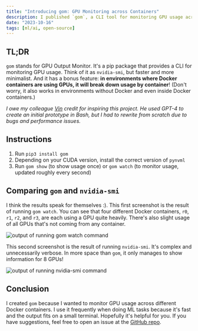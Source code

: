 ```yaml
---
title: "Introducing gom: GPU Monitoring across Containers"
description: I published `gom`, a CLI tool for monitoring GPU usage across Docker containers.
date: "2023-10-16"
tags: [ml/ai, open-source]
---
```


## TL;DR

`gom` stands for GPU Output Monitor. It's a pip package that provides a CLI for monitoring GPU usage. Think of it as `nvidia-smi`, but faster and more minimalist. And it has a bonus feature: **in environments where Docker containers are using GPUs, it will break down usage by container**! (Don't worry, it also works in environments without Docker and even inside Docker containers.)

_I owe my colleague [Vin](https://howe.vin/) credit for inspiring this project. He used GPT-4 to create an initial prototype in Bash, but I had to rewrite from scratch due to bugs and performance issues._

## Instructions

1. Run `pip3 install gom`
2. Depending on your CUDA version, install the correct version of `pynvml`
3. Run `gom show` (to show usage once) or `gom watch` (to monitor usage, updated roughly every second)

## Comparing `gom` and `nvidia-smi`

I think the results speak for themselves :). This first screenshot is the result of running `gom watch`. You can see that four different Docker containers, `r0`, `r1`, `r2`, and `r3`, are each using a GPU quite heavily. There's also slight usage of all GPUs that's not coming from any container.

![output of running `gom watch` command](/blog-images/gom-watch.png)

This second screenshot is the result of running `nvidia-smi`. It's complex and unnecessarily verbose. In more space than `gom`, it only manages to show information for 8 GPUs!

![output of running `nvidia-smi` command](/blog-images/nvidia-smi.png)

## Conclusion

I created `gom` because I wanted to monitor GPU usage across different Docker containers. I use it frequently when doing ML tasks because it's fast and the output fits on a small terminal. Hopefully it's helpful for you. If you have suggestions, feel free to open an issue at the [GitHub repo](https://github.com/nebrelbug/gom).

